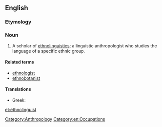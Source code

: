 ==English==

===Etymology===
{{back-form|ethnolinguistics}}

===Noun===
{{en-noun}}

# A scholar of [[ethnolinguistics]]; a linguistic anthropologist who studies the language of a specific ethnic group.

====Related terms====
* [[ethnologist]]
* [[ethnobotanist]]

====Translations====
{{trans-top|scholar of ethnolinguistics}}
* Greek: {{t-|el|εθνογλωσσολόγος|m|f}}
{{trans-mid}}
{{trans-bottom}}

[[Category:Anthropology]]
[[Category:en:Occupations]]

[[et:ethnolinguist]]